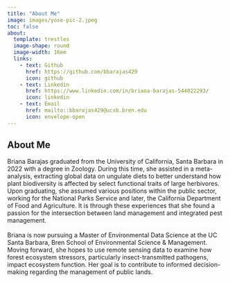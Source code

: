 ```yaml
---
title: "About Me"
image: images/yose-pic-2.jpeg
toc: false
about:
  template: trestles
  image-shape: round
  image-width: 16em
  links:
    - text: Github
      href: https://github.com/bbarajas429
      icon: github
    - text: Linkedin
      href: https://www.linkedin.com/in/briana-barajas-544022293/ 
      icon: linkedin
    - text: Email
      href: mailto::bbarajas429@ucsb.bren.edu
      icon: envelope-open
---
```


## About Me

Briana Barajas graduated from the University of California, Santa Barbara in 2022 with a degree in Zoology. During this time, she assisted in a meta-analysis, extracting global data on ungulate diets to better understand how plant biodiversity is affected by select functional traits of large herbivores. Upon graduating, she assumed various positions within the public sector, working for the National Parks Service and later, the California Department of Food and Agriculture. It is through these experiences that she found a passion for the intersection between land management and integrated pest management.\
\
Briana is now pursuing a Master of Environmental Data Science at the UC Santa Barbara, Bren School of Environmental Science & Management. Moving forward, she hopes to use remote sensing data to examine how forest ecosystem stressors, particularly insect-transmitted pathogens, impact ecosystem function. Her goal is to contribute to informed decision-making regarding the management of public lands.
